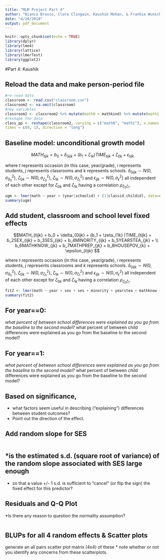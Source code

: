 ```yaml
---
title: "MLM Project Part 4"
author: "Bianca Brusco, Clare Clingain, Kaushik Mohan, & Frankie Wunschel"
date: "4/26/2018"
output: pdf_document
---
```


```r
knitr::opts_chunk$set(echo = TRUE)
library(dplyr)
library(lme4)
library(lattice)
library(lmerTest)
library(ggplot2)
```

#Part 4: Kaushik

## Reload the data and make person-period file

```r
#re-read data
classroom <- read.csv("classroom.csv")
classroom2 <- na.omit(classroom)
#new variables
classroom2 <- classroom2 %>% mutate(math0 = mathkind) %>% mutate(math1 = mathkind+mathgain)
#reshape the data
class_pp <- reshape(classroom2, varying = c("math0", "math1"), v.names = "math", timevar = "year",
times = c(0, 1), direction = "long")
```

## Baseline model: unconditional growth model

$$MATH_{tijk} = b_0 + \delta_{0ijk} + (b_1 + \zeta_{1k} )TIME_{tijk} + \zeta_{0k} + \epsilon_{tijk} $$

where $t$ represents occasion (in this case, year/grade), $i$ represents students, $j$ represents classrooms and $k$ represents schools. $\delta_{0ijk} \sim N(0,\sigma^2_{\delta_0})$, $\zeta_{0k} \sim N(0,\sigma^2_{\zeta_0})$, $\zeta_{1k} \sim N(0,\sigma^2_{\zeta_1})$ and $\epsilon_{ijk} \sim N(0,\sigma^2_{\epsilon})$ all independent of each other except for $\zeta_{0k}$ and $\zeta_{1k}$ having a correlation $\rho_{\zeta_{0}\zeta_{1}}$.

```r
ugm <- lmer(math ~ year + (year|schoolid) + (1|classid:childid), data=class_pp)
summary(ugm)

```

##  Add student, classroom and school level fixed effects
$$MATH_{tijk} = b_0 + \delta_{0ijk} + (b_1 + \zeta_{1k} )TIME_{tijk} + b_2SEX_{ijk} + b_3SES_{ijk} + b_4MINORITY_{ijk} + b_5YEARSTEA_{jk} + \\ b_6MATHKNOW_{jk} + b_7MATHPREP_{jk} + b_8HOUSEPOV_{k} + \epsilon_{tijk} $$

where $t$ represents occasion (in this case, year/grade), $i$ represents students, $j$ represents classrooms and $k$ represents schools. $\delta_{0ijk} \sim N(0,\sigma^2_{\delta_0})$, $\zeta_{0k} \sim N(0,\sigma^2_{\zeta_0})$, $\zeta_{1k} \sim N(0,\sigma^2_{\zeta_1})$ and $\epsilon_{ijk} \sim N(0,\sigma^2_{\epsilon})$ all independent of each other except for $\zeta_{0k}$ and $\zeta_{1k}$ having a correlation $\rho_{\zeta_{0}\zeta_{1}}$.

```r
fit2 <- lmer(math ~ year + sex + ses + minority + yearstea + mathknow + mathprep + housepov + (year|schoolid) + (1|classid:childid), data=class_pp)
summary(fit2)

```

## For year==0:
*what percent of between school differences were explained as you go from the baseline to the second model?
*what percent of between child differences were explained as you go from the baseline to the second model?

## For year==1:
*what percent of between school differences were explained as you go from the baseline to the second model?
*what percent of between child differences were explained as you go from the baseline to the second model?

## Based on significance, 
*  what factors seem useful in describing ("explaining") differences between student outcomes? 
*    Point out the direction of the effect.

## Add random slope for SES

```r

```

## *is the estimated s.d. (square root of variance) of the random slope associated with SES large enough 
*  so that a value +/- 1 s.d. is sufficient to "cancel" (or flip the sign) the fixed effect for this predictor?

## Residuals and Q-Q Plot
*Is there any reason to question the normality assumption?
```r

```

## BLUPs for all 4 random effects & Scatter plots

generate an all pairs scatter plot matrix (4x4) of these 
* note whether or not you identify any concerns from these scatterplots.
```r

```

